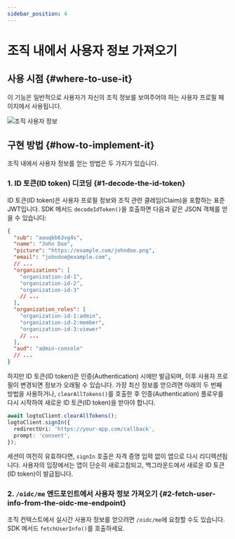 ```yaml
---
sidebar_position: 4
---
```


# 조직 내에서 사용자 정보 가져오기

## 사용 시점 \{#where-to-use-it}

이 기능은 일반적으로 사용자가 자신의 조직 정보를 보여주어야 하는 사용자 프로필 페이지에서 사용됩니다.

<img src="/img/assets/user-info-page.png" alt="조직 사용자 정보" />

## 구현 방법 \{#how-to-implement-it}

조직 내에서 사용자 정보를 얻는 방법은 두 가지가 있습니다.

### 1. ID 토큰(ID token) 디코딩 \{#1-decode-the-id-token}

ID 토큰(ID token)은 사용자 프로필 정보와 조직 관련 클레임(Claim)을 포함하는 표준 JWT입니다. SDK 메서드 `decodeIdToken()`을 호출하면 다음과 같은 JSON 객체를 얻을 수 있습니다:

```json
{
  "sub": "aauqbb63vg4s",
  "name": "John Doe",
  "picture": "https://example.com/johndoe.png",
  "email": "johndoe@example.com",
  // ...
  "organizations": [
    "organization-id-1",
    "organization-id-2",
    "organization-id-3"
    // ...
  ],
  "organization_roles": [
    "organization-id-1:admin",
    "organization-id-2:member",
    "organization-id-3:viewer"
    // ...
  ],
  "aud": "admin-console"
  // ...
}
```

하지만 ID 토큰(ID token)은 인증(Authentication) 시에만 발급되며, 이후 사용자 프로필이 변경되면 정보가 오래될 수 있습니다.
가장 최신 정보를 얻으려면 아래의 두 번째 방법을 사용하거나, `clearAllTokens()`를 호출한 후 인증(Authentication) 플로우를 다시 시작하여 새로운 ID 토큰(ID token)을 받아야 합니다.

```ts
await logtoClient.clearAllTokens();
logtoClient.signIn({
  redirectUri: 'https://your-app.com/callback',
  prompt: 'consent',
});
```

세션이 여전히 유효하다면, `signIn` 호출은 자격 증명 입력 없이 앱으로 다시 리디렉션됩니다. 사용자의 입장에서는 앱이 단순히 새로고침되고, 백그라운드에서 새로운 ID 토큰(ID token)이 발급됩니다.

### 2. `/oidc/me` 엔드포인트에서 사용자 정보 가져오기 \{#2-fetch-user-info-from-the-oidc-me-endpoint}

조직 컨텍스트에서 실시간 사용자 정보를 얻으려면 `/oidc/me`에 요청할 수도 있습니다. SDK 메서드 `fetchUserInfo()`를 호출하세요.
